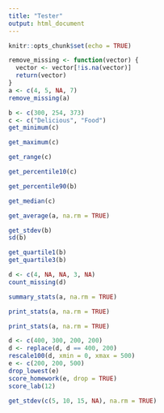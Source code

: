 ---
title: "Tester"
output: html_document
---

```{r setup, include=FALSE}
knitr::opts_chunk$set(echo = TRUE)
```

```{r}
remove_missing <- function(vector) {
  vector <- vector[!is.na(vector)]
  return(vector)
}
a <- c(4, 5, NA, 7)
remove_missing(a)
```

```{r}
b <- c(300, 254, 373)
c <- c("Delicious", "Food")
get_minimum(c)
```

```{r}
get_maximum(c)
```
```{r}
get_range(c)
```
```{r}
get_percentile10(c)
```
```{r}
get_percentile90(b)
```

```{r}
get_median(c)
```

```{r}
get_average(a, na.rm = TRUE)
```

```{r}
get_stdev(b)
sd(b)
```

```{r}

get_quartile1(b)
get_quartile3(b)
```

```{r}
d <- c(4, NA, NA, 3, NA)
count_missing(d)
```

```{r}
summary_stats(a, na.rm = TRUE)
```

```{r}
print_stats(a, na.rm = TRUE)
```

```{r}
print_stats(a, na.rm = TRUE)
```

```{r}
d <- c(400, 300, 200, 200)
d <- replace(d, d == 400, 200)
rescale100(d, xmin = 0, xmax = 500)
e <- c(200, 200, 500)
drop_lowest(e)
score_homework(e, drop = TRUE)
score_lab(12)
```

```{r}
get_stdev(c(5, 10, 15, NA), na.rm = TRUE)
```

